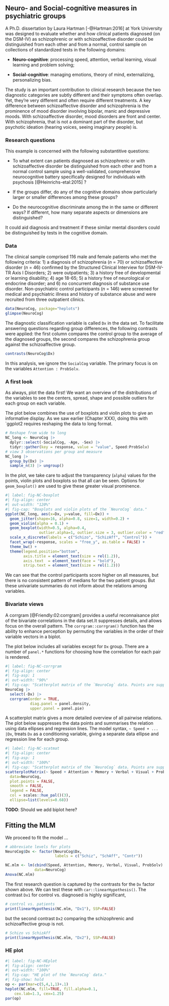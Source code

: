 
<!-- **Packages** -->
<!-- In this chapter we use the following packages. Load them now -->
<!-- ```{r} -->
<!-- library(car) -->
<!-- library(heplots) -->
<!-- library(Hotelling) -->
<!-- library(ggplot2) -->
<!-- library(dplyr) -->
<!-- library(tidyr) -->
<!-- ``` -->

## Neuro- and Social-cognitive measures in psychiatric groups

A Ph.D. dissertation by Laura Hartman [-@Hartman:2016] at York University was designed to evaluate whether and
how clinical patients diagnosed (on the DSM-IV) as schizophrenic or with schizoaffective disorder could be
distinguished from each other and from a normal, control sample on collections of standardized
tests in the following domains:

* **Neuro-cognitive**: processing speed, attention, verbal learning, visual learning and problem solving;

* **Social-cognitive**: managing emotions, theory of mind, externalizing, personalizing bias.

The study is an important contribution to clinical research because the two diagnostic categories
are subtly different and their symptoms often overlap. Yet, they’re very different and often require different treatments. A key difference between schizoaffective disorder and schizophrenia is the prominence of mood disorder involving bipolar, manic and depressive moods.
With schizoaffective disorder, mood disorders are front and center. With schizophrenia, that is not a dominant part of the disorder, but psychotic ideation (hearing voices, seeing imaginary people) is.

### Research questions

This example is concerned with the following substantitive questions:

* To what extent can patients diagnosed as schizophrenic or with schizoaffective disorder  be distinguished from each other and from a normal control sample using a well-validated, comprehensive neurocognitive battery specifically designed for individuals with psychosis  [@Heinrichs-etal:2015] ?

* If the groups differ, do any of the cognitive domains show particularly larger or smaller differences among these groups? 

* Do the neurocognitive discriminate among the in the same or different ways?
If different, how many separate aspects or dimensions are distinguished?

It could aid diagnosis and treatment if these similar mental disorders could be distinguished by tests in the cognitive domain.


### Data

The clinical sample comprised 116 male and female patients who met the following criteria: 1) a diagnosis of schizophrenia ($n$ = 70) or schizoaffective disorder ($n$ = 46) confirmed by the Structured Clinical Interview for DSM-IV-TR Axis I Disorders; 2) were outpatients; 3) a history free of developmental or learning disability; 4) age 18-65; 5) a history free of neurological or endocrine disorder; and 6) no concurrent diagnosis of substance use disorder.
Non-psychiatric control participants ($n$ = 146) were screened for medical and psychiatric illness and history of substance abuse and were recruited from three outpatient clinics.

```r
data(NeuroCog, package="heplots")
glimpse(NeuroCog)
```

The diagnostic classification variable is called `Dx` in the data set. To facilitate answering questions regarding group differences, the following contrasts were applied:
the first column compares the control group to the average of the diagnosed groups, the second
compares the schizophrenia group against the schizoaffective group.

```r
contrasts(NeuroCog$Dx)
```


In this analysis, we ignore the `SocialCog` variable. The primary focus is on
the variables `Attention : ProbSolv`.

### A first look

As always, plot the data first! We want an overview of the distributions of the variables to see
the centers, spread,  shape and possible outliers for each group on each variable.

The plot below combines the use of boxplots and violin plots to give an informative display.
As we saw earlier (Chapter XXX), doing this with `ggplot2 requires reshaping the data to
long format.

```r
# Reshape from wide to long
NC_long <- NeuroCog |>
  dplyr::select(-SocialCog, -Age, -Sex) |>
  tidyr::gather(key = response, value = "value", Speed:ProbSolv)
# view 3 observations per group and measure
NC_long |>
  group_by(Dx) |>
  sample_n(3) |> ungroup()
```

In the plot, we take care to adjust the transparency (`alpha`) values for the points,
violin plots and boxplots so that all can be seen. Options for `geom_boxplot()`
are used to give these greater visual prominence.
```r
#| label: fig-NC-boxplot
#| fig-align: center
#| out-width: "120%"
#| fig-cap: "Boxplots and violin plots of the `NeuroCog` data."
ggplot(NC_long, aes(x=Dx, y=value, fill=Dx)) +
  geom_jitter(shape=16, alpha=0.8, size=1, width=0.2) +
  geom_violin(alpha = 0.1) +
  geom_boxplot(width=0.5, alpha=0.4, 
               outlier.alpha=1, outlier.size = 3, outlier.color = "red") +
  scale_x_discrete(labels = c("Schizo", "SchizAff", "Control")) +
  facet_wrap(~response, scales = "free_y", as.table = FALSE) +
  theme_bw() +
  theme(legend.position="bottom",
        axis.title = element_text(size = rel(1.2)),
        axis.text  = element_text(face = "bold"),
        strip.text = element_text(size = rel(1.2)))
```

We can see that the control participants score higher on all measures, but there is no consistent
pattern of medians for the two patient groups. But these univariate summaries do not inform
about the relations among variables.

### Bivariate views

A corrgram [@Friendly:02:corrgram] provides a useful reconnaisance plot of the bivariate correlations in the data set.It suppresses details, and allows focus on the overall pattern.
The `corrgram::corrgram()` function has the ability to enhance perception by
permuting the variables in the order of their variable vectors in a biplot.

The plot below includes all variables except for `Dx` group.
There are a number of `panel.*` functions for choosing how the correlation for each pair is
rendered.

```r
#| label: fig-NC-corrgram
#| fig-align: center
#| fig-asp: 1
#| out-width: "90%"
#| fig-cap: "Scatterplot matrix of the `NeuroCog` data. Points are suppressed here, focusing on the data ellipses and regression lines"
NeuroCog |>
  select(-Dx) |>
  corrgram(order = TRUE,
           diag.panel = panel.density,
           upper.panel = panel.pie)
```


A scatterplot matrix gives a more detailed overview of all pairwise relations.
The plot below suppresses the data points and summarises the relation using
data ellipses and regression lines.
The model syntax, `~ Speed + ... |Dx`, treats `Dx` as a conditioning variable,
giving a separate data ellipse and regression line for each group.

```r
#| label: fig-NC-scatmat
#| fig-align: center
#| fig-asp: 1
#| out-width: "100%"
#| fig-cap: "Scatterplot matrix of the `NeuroCog` data. Points are suppressed here, focusing on the data ellipses and regression lines"
scatterplotMatrix(~ Speed + Attention + Memory + Verbal + Visual + ProbSolv | Dx,
  data=NeuroCog,
  plot.points = FALSE,
  smooth = FALSE,
  legend = FALSE,
  col = scales::hue_pal()(3),
  ellipse=list(levels=0.68))
```

**TODO**: Should we add biplot here?

## Fitting the MLM

We proceed to fit the model ...
```r
# abbreviate levels for plots
NeuroCog$Dx <- factor(NeuroCog$Dx, 
                      labels = c("Schiz", "SchAff", "Contr"))

NC.mlm <- lm(cbind(Speed, Attention, Memory, Verbal, Visual, ProbSolv) ~ Dx,
             data=NeuroCog)
Anova(NC.mlm)
```

The first research question is captured by the contrasts for the `Dx` factor shown above.
We can test these with `car::linearHypothesis()`.
The contrast `Dx1` for control vs. diagnosed is highly significant, 
```r
# control vs. patients
print(linearHypothesis(NC.mlm, "Dx1"), SSP=FALSE)
```
but the second
contrast `Dx2` comparing the schizophrenic and schizoaffective group is not.

```r
# Schizo vs SchizAff
print(linearHypothesis(NC.mlm, "Dx2"), SSP=FALSE)

```

### HE plot

```r
#| label: fig-NC-HEplot
#| fig-align: center
#| out-width: "100%"
#| fig-cap: "HE plot of the `NeuroCog` data."
#| fig-show: hold
op <- par(mar=c(5,4,1,1)+.1)
heplot(NC.mlm, fill=TRUE, fill.alpha=0.1,
	cex.lab=1.3, cex=1.25)
par(op)
```
